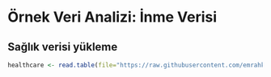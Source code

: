 # Örnek Veri Analizi: İnme Verisi

## Sağlık verisi yükleme

```{r}
healthcare <- read.table(file="https://raw.githubusercontent.com/emrahkirdok/ybva/main/data/healthcare-dataset-stroke-data.csv",sep ="," , header = TRUE)

```
